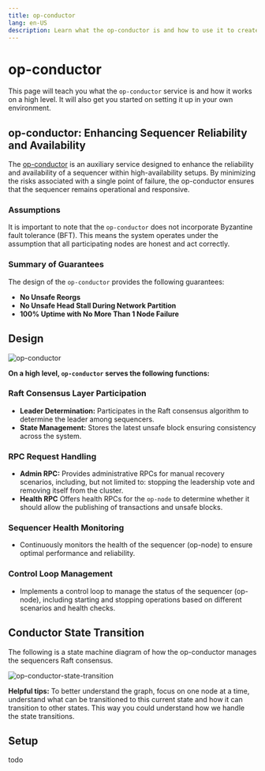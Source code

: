 ```yaml
---
title: op-conductor
lang: en-US
description: Learn what the op-conductor is and how to use it to create a highly available and reliable sequencers.
---
```



# op-conductor

This page will teach you what the `op-conductor` service is and how it works on
a high level. It will also get you started on setting it up in your own 
environment.

## op-conductor: Enhancing Sequencer Reliability and Availability

The [op-conductor](https://github.com/ethereum-optimism/optimism/tree/develop/op-conductor) 
is an auxiliary service designed to enhance the reliability and availability of
a sequencer within high-availability setups. By minimizing the risks 
associated with a single point of failure, the op-conductor ensures that the 
sequencer remains operational and responsive.

### Assumptions

It is important to note that the `op-conductor` does not incorporate Byzantine 
fault tolerance (BFT). This means the system operates under the assumption that 
all participating nodes are honest and act correctly. 

### Summary of Guarantees

The design of the `op-conductor` provides the following guarantees:

*   **No Unsafe Reorgs** 
*   **No Unsafe Head Stall During Network Partition**
*   **100% Uptime with No More Than 1 Node Failure**

## Design

![op-conductor](/img/builders/chain-operators/op-conductor.svg)

**On a high level, `op-conductor` serves the following functions:**

### Raft Consensus Layer Participation

*   **Leader Determination:** Participates in the Raft consensus algorithm to 
determine the leader among sequencers.
*   **State Management:** Stores the latest unsafe block ensuring consistency 
across the system.
 

### RPC Request Handling

*   **Admin RPC:** Provides administrative RPCs for manual recovery scenarios, 
including, but not limited to: stopping the leadership vote and removing itself 
from the cluster.
*   **Health RPC** Offers health RPCs for the `op-node` to determine whether it 
should allow the publishing of transactions and unsafe blocks.

### Sequencer Health Monitoring

*   Continuously monitors the health of the sequencer (op-node) to ensure 
optimal performance and reliability.

### Control Loop Management

*   Implements a control loop to manage the status of the sequencer (op-node), 
including starting and stopping operations based on different scenarios and 
health checks.

## Conductor State Transition

The following is a state machine diagram of how the op-conductor manages the 
sequencers Raft consensus.

![op-conductor-state-transition](/img/builders/chain-operators/op-conductor-state-transition.svg)

**Helpful tips:** To better understand the graph, focus on one node at a time, 
understand what can be transitioned to this current state and how it can 
transition to other states. This way you could understand how we handle the 
state transitions.

## Setup

todo
